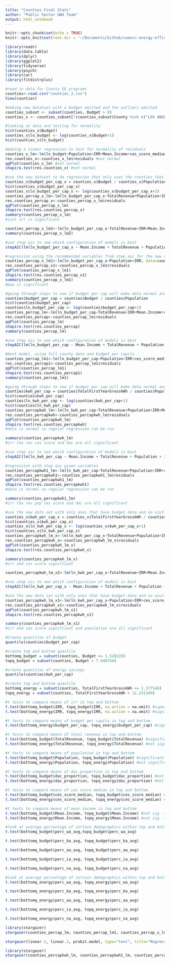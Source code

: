```yaml
---
title: "Counties Final Stats"
author: "Public Sector UWG Team"
output: html_notebook
---
```


```r
knitr::opts_chunk$set(echo = TRUE)
knitr::opts_knit$set(root.dir = '~/Documents/Github/caeecc-energy-efficiency/for github/data')
```

```r
library(readr)
library(data.table)
library(dplyr)
library(ggplot2)
library(tidyverse)
library(psych)
library(car)
library(fitdistrplus)
```

```r
#read in data for County EE programs 
counties<-read.csv("counties_2.csv")
View(counties)
```

```r
#making new datatset with o budget omitted and the outliers omitted
counties_subset <- subset(counties, Budget > 0)
counties_x <- counties_subset[!(counties_subset$County %in% c("LOS ANGELES", "SAN FRANCISCO", "SAN DIEGO", "SANTA CLARA")),]

#looking at data and testing for normality
hist(counties_x$Budget)
counties_x$ln_budget <- log(counties_x$Budget+1)
hist(counties_x$ln_budget)

#making a linear regression to test for normality of residuals
counties_x_lm<-lm(ln_budget~Population+IRR+Mean.Income+ces_score_median, data=counties_x)
res.counties_x<-counties_x_lm$residuals #not normal
qqPlot(counties_x_lm) #not normal
shapiro.test(res.counties_x) #not normal
```

```r
#use the new dataset to do regression that only uses the counties that have budget and get rid of the outliers
counties_x$budget_per_cap_x = counties_x$Budget / counties_x$Population
hist(counties_x$budget_per_cap_x)
counties_x$ln_budget_per_cap_x <- log(counties_x$budget_per_cap_x+1)
counties_percap_x_lm<-lm(ln_budget_per_cap_x~TotalRevenue+Population+IRR+Mean.Income+ces_score_median+dac_proportion, data=counties_x)
res.counties_percap_x<-counties_percap_x_lm$residuals
qqPlot(counties_percap_x_lm)
shapiro.test(res.counties_percap_x) 
summary(counties_percap_x_lm)
#just irr is significant 
```

```r
counties_percap_x_lm2<-lm(ln_budget_per_cap_x~TotalRevenue+IRR+Mean.Income+ces_score_median, data=counties_x)
summary(counties_percap_x_lm2)
```

```r
#use step aic to see which configuration of models is best
stepAIC(lm(ln_budget_per_cap_x ~ Mean.Income + TotalRevenue + Population + IRR + ces_score_median + dac_proportion, data = counties_x))
```

```r
#regression using the recommended variables from step aic for the new dataset
counties_percap_x_lm1<-lm(ln_budget_per_cap_x~Population+IRR, data=counties_x)
res.counties_percap_x1<-counties_percap_x_lm1$residuals
qqPlot(counties_percap_x_lm1)
shapiro.test(res.counties_percap_x1) 
summary(counties_percap_x_lm1)
#pop is significant
```

```r
#going through steps to see if budget per cap will make data normal and if we should use that as our y value
counties$budget_per_cap = counties$Budget / counties$Population
hist(counties$budget_per_cap)
counties$ln_budget_per_cap <- log(counties$budget_per_cap+1)
counties_percap_lm<-lm(ln_budget_per_cap~TotalRevenue+IRR+Mean.Income+ces_score_median+dac_proportion, data=counties)
res.counties_percap<-counties_percap_lm$residuals
qqPlot(counties_percap_lm)
shapiro.test(res.counties_percap) 
summary(counties_percap_lm)
```

```r
#use step aic to see which configuration of models is best
stepAIC(lm(ln_budget_per_cap ~ Mean.Income + TotalRevenue + Population + IRR + ces_score_median + dac_proportion, data = counties))
```

```r
#best model, using full county data and budget per capita
counties_percap_lm1<-lm(ln_budget_per_cap~Population+IRR+ces_score_median+dac_proportion, data=counties)
res.counties_percap1<-counties_percap_lm1$residuals
qqPlot(counties_percap_lm1)
shapiro.test(res.counties_percap1) 
summary(counties_percap_lm1)
```

```r
#going through steps to see if budget per cap will make data normal and if we should use that as our y value
counties$kwh_per_cap = counties$TotalFirstYearGrosskWh / counties$Population
hist(counties$kwh_per_cap)
counties$ln_kwh_per_cap <- log(counties$kwh_per_cap+1)
hist(counties$ln_kwh_per_cap)
counties_percapkwh_lm<-lm(ln_kwh_per_cap~TotalRevenue+Population+IRR+Mean.Income+ces_score_median+dac_proportion, data=counties)
res.counties_percapkwh<-counties_percapkwh_lm$residuals
qqPlot(counties_percapkwh_lm)
shapiro.test(res.counties_percapkwh) 
#data is normal so regular regression can be run

summary(counties_percapkwh_lm)
#irr tax rev ces score and dac are all significant 
```

```r
#use step aic to see which configuration of models is best
stepAIC(lm(ln_kwh_per_cap ~ Mean.Income + TotalRevenue + Population + IRR + ces_score_median + dac_proportion, data = counties))
```
```r
#regression with step aic given variables
counties_percapkwh1_lm<-lm(ln_kwh_per_cap~TotalRevenue+Population+IRR+ces_score_median+dac_proportion, data=counties)
res.counties_percapkwh1<-counties_percapkwh1_lm$residuals
qqPlot(counties_percapkwh1_lm)
shapiro.test(res.counties_percapkwh1) 
#data is normal so regular regression can be run

summary(counties_percapkwh1_lm)
#irr tax rev pop ces score and dac are all significant 
```

```r
#use the new data set with only ones that have budget data and no oiutliers to look at regression for energy savings using all the variables and look out normality assumptions
counties_x$kwh_per_cap_x = counties_x$TotalFirstYearGrosskWh / counties_x$Population
hist(counties_x$kwh_per_cap_x)
counties_x$ln_kwh_per_cap_x <- log(counties_x$kwh_per_cap_x+1)
hist(counties_x$ln_kwh_per_cap_x)
counties_percapkwh_lm_x<-lm(ln_kwh_per_cap_x~TotalRevenue+Population+IRR+Mean.Income+ces_score_median+dac_proportion, data=counties_x)
res.counties_percapkwh_x<-counties_percapkwh_lm_x$residuals
qqPlot(counties_percapkwh_lm_x)
shapiro.test(res.counties_percapkwh_x) 

summary(counties_percapkwh_lm_x)
#irr and ces score significant
```

```r
counties_percapkwh_lm_x2<-lm(ln_kwh_per_cap_x~TotalRevenue+IRR+Mean.Income+ces_score_median, data=counties_x)
```

```r
#use step aic to see which configuration of models is best
stepAIC(lm(ln_kwh_per_cap_x ~ Mean.Income + TotalRevenue + Population + IRR + ces_score_median + dac_proportion, data = counties_x))
```

```r
#use the new data set with only ones that have budget data and no oiutliers to look at regression for energy savings using all the variables and look out normality assumptions
counties_percapkwh_lm_x1<-lm(ln_kwh_per_cap_x~Population+IRR+ces_score_median+dac_proportion, data=counties_x)
res.counties_percapkwh_x1<-counties_percapkwh_lm_x$residuals
qqPlot(counties_percapkwh_lm_x1)
shapiro.test(res.counties_percapkwh_x1) 

summary(counties_percapkwh_lm_x1)
#irr and ces score significant and population are all significant
```

```r
#Create quantiles of budget
quantile(counties$budget_per_cap)

#create top and bottom quantile
bottomq_budget = subset(counties, Budget <= 1.528228)
topq_budget = subset(counties, Budget > 7.940744)
```

```r
#create quantiles of energy savings
quantile(counties$kwh_per_cap)

#create top and bottom quantile
bottomq_energy = subset(counties, TotalFirstYearGrosskWh <= 1.377546)
topq_energy = subset(counties, TotalFirstYearGrosskWh > 11.231349)
```

```r
#t tests to compare means of irr in top and bottom
t.test(bottomq_budget$IRR, topq_budget$IRR, na.action = na.omit) #super sig--> makes sense because only real significance in regression
t.test(bottomq_energy$IRR, topq_energy$IRR, na.action = na.omit) #significant

#t tests to compare means of budget per capita in top and bottom
t.test(bottomq_energy$budget_per_cap, topq_energy$budget_per_cap) #significant -> this more important cuz shoes relationship between energy and budget

#t tests to compare means of total revenue in top and bottom
t.test(bottomq_budget$TotalRevenue, topq_budget$TotalRevenue) #significant
t.test(bottomq_energy$TotalRevenue, topq_energy$TotalRevenue) #not significant

#t tests to compare means of population in top and bottom
t.test(bottomq_budget$Population, topq_budget$Population) #significant
t.test(bottomq_energy$Population, topq_energy$Population) #not significant, not different 

#t tests to compare means of dac proportion in top and bottom
t.test(bottomq_budget$dac_proportion, topq_budget$dac_proportion) #not significant--> not significant in regressions
t.test(bottomq_energy$dac_proportion, topq_energy$dac_proportion) #not significant

#t tests to compare means of ces score median in top and bottom
t.test(bottomq_budget$ces_score_median, topq_budget$ces_score_median) #not significant --> makes sense because not significant with budget in regression
t.test(bottomq_energy$ces_score_median, topq_energy$ces_score_median) #not significant

#t tests to compare means of mean income in top and bottom
t.test(bottomq_budget$Mean.Income, topq_budget$Mean.Income) #not sig --> makes sense because not significant in any of the regressions
t.test(bottomq_energy$Mean.Income, topq_energy$Mean.Income) #not sig --> makes sense because not significant in any of the regressions
```

```r
#look at average percentage of certain demographics within top and bottom quantile based on budget per cap
t.test(bottomq_budget$perc_wa_avg,topq_budget$perc_wa_avg)

t.test(bottomq_budget$perc_ba_avg, topq_budget$perc_ba_avg)

t.test(bottomq_budget$perc_aa_avg, topq_budget$perc_aa_avg)

t.test(bottomq_budget$perc_ia_avg, topq_budget$perc_ia_avg)

t.test(bottomq_budget$perc_na_avg, topq_budget$perc_na_avg)

```

```r
#look at average percentage of certain demographics within top and bottom quantile based on kwh per cap
t.test(bottomq_energy$perc_wa_avg, topq_energy$perc_wa_avg)

t.test(bottomq_energy$perc_ba_avg, topq_energy$perc_ba_avg)

t.test(bottomq_energy$perc_aa_avg, topq_energy$perc_aa_avg)

t.test(bottomq_energy$perc_ia_avg, topq_energy$perc_ia_avg)

t.test(bottomq_energy$perc_na_avg, topq_energy$perc_na_avg)
```

```r
library(stargazer)
stargazer(counties_percap_lm, counties_percap_lm1, counties_percap_x_lm, counties_percap_x_lm1, counties_percap_x_lm2, type="text", title="Linear Regression Results Budget Data", align=TRUE, dep.var.labels=c("Full Log of Budget Per Capita","Subset Log of Budget Per Capita"),omit.stat=c("LL","ser","f"), no.space=TRUE)
```

```r
stargazer(linear.1, linear.2, probit.model, type="text", title="Regression Results", align=TRUE,  covariate.labels=c("Handling of Complaints","No Special Privileges", "Opportunity to Learn","Performance-Based Raises","Too Critical","Advancement"), omit.stat=c("LL","ser","f"), no.space=TRUE)
```

```r
library(stargazer)
stargazer(counties_percapkwh_lm, counties_percapkwh1_lm, counties_percapkwh_lm_x, counties_percapkwh_lm_x1, counties_percapkwh_lm_x2, type="text", title="Linear Regression Results Energy Savings Data", dep.var.labels=c("Full Log of Energy Savings Per Capita","Subset Log of Energy Savings Per Capita"), align=TRUE, omit.stat=c("LL","ser","f"), no.space=TRUE)
```

